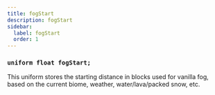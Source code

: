 ```yaml
---
title: fogStart
description: fogStart
sidebar:
  label: fogStart
  order: 1
---
```


### `uniform float fogStart;`

This uniform stores the starting distance in blocks used for vanilla fog, based on the current biome, weather, water/lava/packed snow, etc.
